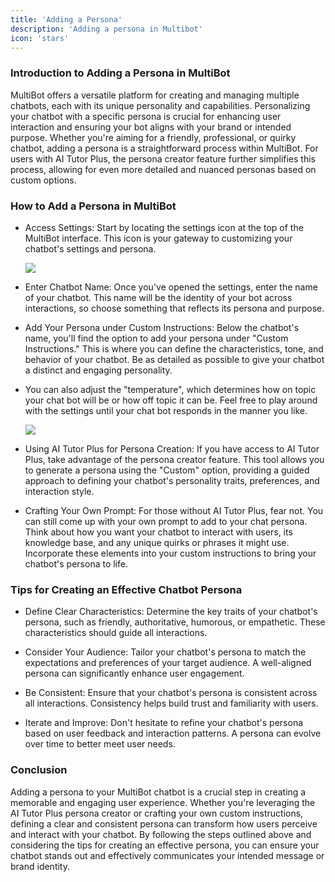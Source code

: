 ```yaml
---
title: 'Adding a Persona'
description: 'Adding a persona in Multibot'
icon: 'stars'
---
```


### Introduction to Adding a Persona in MultiBot

MultiBot offers a versatile platform for creating and managing multiple chatbots, each with its unique personality and capabilities. Personalizing your chatbot with a specific persona is crucial for enhancing user interaction and ensuring your bot aligns with your brand or intended purpose. Whether you're aiming for a friendly, professional, or quirky chatbot, adding a persona is a straightforward process within MultiBot. For users with AI Tutor Plus, the persona creator feature further simplifies this process, allowing for even more detailed and nuanced personas based on custom options.

### How to Add a Persona in MultiBot

-   Access Settings: Start by locating the settings icon at the top of the MultiBot interface. This icon is your gateway to customizing your chatbot's settings and persona.

    ![](https://docs.myapps.ai/storage/page_media/aba0cb82-026f-4275-bce9-89c7d70f8a30.png)
-   Enter Chatbot Name: Once you've opened the settings, enter the name of your chatbot. This name will be the identity of your bot across interactions, so choose something that reflects its persona and purpose.

-   Add Your Persona under Custom Instructions: Below the chatbot's name, you'll find the option to add your persona under "Custom Instructions." This is where you can define the characteristics, tone, and behavior of your chatbot. Be as detailed as possible to give your chatbot a distinct and engaging personality.

-   You can also adjust the "temperature", which determines how on topic your chat bot will be or how off topic it can be. Feel free to play around with the settings until your chat bot responds in the manner you like.

    ![](https://docs.myapps.ai/storage/page_media/735b0001-0c7a-46a1-91db-e7614518e17a.png)
-   Using AI Tutor Plus for Persona Creation: If you have access to AI Tutor Plus, take advantage of the persona creator feature. This tool allows you to generate a persona using the "Custom" option, providing a guided approach to defining your chatbot's personality traits, preferences, and interaction style.

-   Crafting Your Own Prompt: For those without AI Tutor Plus, fear not. You can still come up with your own prompt to add to your chat persona. Think about how you want your chatbot to interact with users, its knowledge base, and any unique quirks or phrases it might use. Incorporate these elements into your custom instructions to bring your chatbot's persona to life.

### Tips for Creating an Effective Chatbot Persona

-   Define Clear Characteristics: Determine the key traits of your chatbot's persona, such as friendly, authoritative, humorous, or empathetic. These characteristics should guide all interactions.

-   Consider Your Audience: Tailor your chatbot's persona to match the expectations and preferences of your target audience. A well-aligned persona can significantly enhance user engagement.

-   Be Consistent: Ensure that your chatbot's persona is consistent across all interactions. Consistency helps build trust and familiarity with users.

-   Iterate and Improve: Don't hesitate to refine your chatbot's persona based on user feedback and interaction patterns. A persona can evolve over time to better meet user needs.

### Conclusion

Adding a persona to your MultiBot chatbot is a crucial step in creating a memorable and engaging user experience. Whether you're leveraging the AI Tutor Plus persona creator or crafting your own custom instructions, defining a clear and consistent persona can transform how users perceive and interact with your chatbot. By following the steps outlined above and considering the tips for creating an effective persona, you can ensure your chatbot stands out and effectively communicates your intended message or brand identity.

